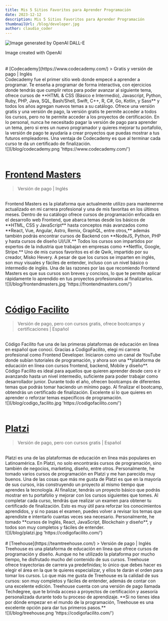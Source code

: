 ```yaml
---
title: Mis 5 Sitios Favoritos para Aprender Programación
date: 2023-12-12
description: Mis 5 Sitios Favoritos para Aprender Programación
thumbnailUrl: /blog/developer.jpg
author: claudio_coder
---
```


![](/blog/apps.png 'Image generated by OpenAI DALL-E')

<div className='text-xs text-center w-full mx-auto text-gray-600 italic'>
  <span>Image created with OpenAI</span>
</div>
<br />
<br />
# [Codecademy](https://www.codecademy.com/) 
> Gratis y versión de pago | Inglés
<br />
Codecademy fue el primer sitio web donde empecé a aprender a programar. Te enseña
a programar de forma interactiva, con ejercicios donde tendrás que cumplir retos
para poder avanzar al siguiente tema, ofrece cursos de **HTML & CSS (Básico e Intermedio),
Javascript, Python, Ruby, PHP, Java, SQL, Bash/Shell, Swift, C++, R, C#, Go, Kotlin,
y Sass** y todos los años agregan nuevos temas a su catálogo. Ofrece una versión
gratis y una versión de pago, la versión gratis te permite acceder a todos los cursos,
pero no te permite acceder a los proyectos de certificación. En lo personal, nunca
he necesitado pagar la versión de pago para aprender un tema, pero si eres un nuevo
programador y quieres mejorar tu portafolio, la versión de pago te ayudaría a crear
proyectos que puedas mostrar a tus futuros empleadores. Una ventaja de Codecademy
es que al terminar cada curso te da un certificado de finalización.
<br />
![](/blog/codecademy.png 'https://www.codecademy.com/')
<br />
<br />

# [Frontend Masters](https://frontendmasters.com/)

> Versión de pago | Inglés

<br />
Frontend Masters es la plataforma que actualmente utilizo para mantenerme actualizado
en mi carrera profesional y una de mis favoritas en los últimos meses. Dentro de
su catálogo ofrece cursos de programación enfocada en el desarrollo web Frontend,
que abarca temas desde los básicos de **HTML, CSS y JavaScript** hasta conceptos
más avanzados como **React, Vue, Angular, Astro, Remix, GraphQL, entre otros,** además
también podrás encontrar cursos de Backend con **NodeJS, Python, PHP y hasta cursos
de diseño UI/UX.** Todos los cursos son impartidos por expertos de la industria que
trabajan en empresas como **Netflix, Google, Stripe.** Uno de mis cursos favoritos
es el de Qwik, impartido por su creador, Misko Hevery. A pesar de que los cursos
se imparten en inglés, son muy visuales y fáciles de entender, incluso con un nivel
básico o intermedio de inglés. Una de las razones por las que recomiendo Frontend
Masters es que sus cursos son breves y concisos, lo que te permite aplicar rápidamente
lo aprendido en tus proyectos profesionales al finalizarlos.
<br />
![](/blog/frontendmasters.jpg 'https://frontendmasters.com/')
<br />
<br />

# [Código Facilito](https://codigofacilito.com/)

> Versión de pago, pero con cursos gratis, ofrece bootcamps y certificaciones | Español

<br />
Código Facilito fue una de las primeras plataformas de educación en línea en español
que conocí. Gracias a CodigoFacilito, elegi mi carrera profesional como Frontend
Developer. Iniciaron como un canal de YouTube donde subían tutoriales de programación,
y ahora son una **plataforma de educación en línea con cursos frontend, backend,
Mobile y diseño**. Código Facilito es ideal para aquellos que quieren aprender desde
cero e ir avanzando hasta un nivel intermedio, suficiente para poder trabajar como
desarrollador junior. Durante todo el año, ofrecen bootcamps de diferentes temas
que podrás tomar haciendo un mínimo pago. Al finalizar el bootcamp, obtendrás un
certificado de finalización. Excelente si lo que quieres en aprender o reforzar temas
específicos de programación.
<br />
![](/blog/codigo_facilito.jpg 'https://codigofacilito.com/')
<br /> <br />

# [Platzi](https://platzi.com/)

> Versión de pago, pero con cursos gratis | Español

<br />
Platzi es una de las plataformas de educación en línea más populares en Latinoamérica.
En Platzi, no solo encontrarás cursos de programación, sino también de negocios,
marketing, diseño, entre otros. Personalmente, he tomado varios cursos de programación
en Platzi y me han parecido muy buenos. Una de las cosas que más me gusta de Platzi
es que en la mayoría de sus cursos, irás construyendo un proyecto al mismo tiempo
que aprendes la tecnología. Al finalizar, tendrás un proyecto básico que podrás mostrar
en tu portafolio y mejorar con los cursos siguientes que tomes. Al completar cada
curso, tendrás que realizar un examen para obtener tu certificado de finalización.
Esto es muy útil para reforzar los conocimientos aprendidos, y si no pasas el examen,
puedes volver a revisar los temas que aprendiste e intentarlo cuantas veces sea necesario.
Personalmente, he tomado **cursos de Inglés, React, JavaScript, Blockchain y diseño**,
y todos son muy completos y fáciles de entender.
<br />
![](/blog/platzi.jpg 'https://codigofacilito.com/')
<br />
<br />
# [Treehouse](https://teamtreehouse.com/) 
> Versión de pago | Inglés
<br />
Treehouse es una plataforma de educación en línea que ofrece cursos de
programación y diseño. Aunque no he utilizado la plataforma por mucho tiempo, he
disfrutado mucho del contenido de sus cursos. Treehouse ofrece trayectorias de
carrera ya predefinidas; lo único que debes hacer es elegir el área en la que te
quieres especializar, y ellos te darán el orden para tomar los cursos. Lo que
más me gusta de Treehouse es la calidad de sus cursos: son muy completos y
fáciles de entender, además de contar con una excelente edición. Treehouse
cuenta con una versión de pago llamada Techdegree, que te brinda acceso a
proyectos de certificación y asesoría personalizada durante todo tu proceso de
aprendizaje. **Si no tienes idea por dónde empezar en el mundo de la
programación, Treehouse es una excelente opción para dar tus primeros pasos.**
<br />
![](/blog/treehouse.png 'https://codigofacilito.com/')
